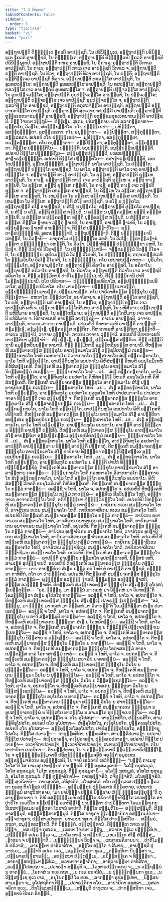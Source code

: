 ```yaml
---
title: "7.3 ຕິກວາຣ"
tableOfContents: false
sidebar:
  order: 5
type: "tipitaka"
basket: "vi"
book: "pari"
---
```



<DynamicBreadcrumb />

<Division number="323" book="pari">

<Paragraph number="1464" book="pari">
ອຕ຺ຖາປຕ຺ຕິ ຕິຏ຺ຐນ຺ເຕ ຠຄວຕິ ອາປຊ຺ຊຕິ, ໂນ ປຣິນິພ຺ພຸເຕ; ອຕ຺ຖາປຕ຺ຕິ ປຣິນິພ຺ພຸເຕ ຠຄວຕິ ອາປຊ຺ຊຕິ, ໂນ ຕິຏ຺ຐນ຺ເຕ; ອຕ຺ຖາປຕ຺ຕິ ຕິຏ຺ຐນ຺ເຕປິ ຠຄວຕິ ອາປຊ຺ຊຕິ ປຣິນິພ຺ພຸເຕປິ. ອຕ຺ຖາປຕ຺ຕິ ກາເລ ອາປຊ຺ຊຕິ, ໂນ ວິກາເລ; ອຕ຺ຖາປຕ຺ຕິ ວິກາເລ ອາປຊ຺ຊຕິ, ໂນ ກາເລ; ອຕ຺ຖາປຕ຺ຕິ ກາເລ ເຈວ ອາປຊ຺ຊຕິ ວິກາເລ ຈ. ອຕ຺ຖາປຕ຺ຕິ ຣຕ຺ຕິໍ ອາປຊ຺ຊຕິ, ໂນ ທິວາ; ອຕ຺ຖາປຕ຺ຕິ ທິວາ ອາປຊ຺ຊຕິ, ໂນ ຣຕ຺ຕິໍ; ອຕ຺ຖາປຕ຺ຕິ ຣຕ຺ຕິຎ຺ເຈວ ອາປຊ຺ຊຕິ ທິວາ ຈ. ອຕ຺ຖາປຕ຺ຕິ ທສວສ຺ໂສ ອາປຊ຺ຊຕິ, ໂນ ອູນທສວສ຺ໂສ; ອຕ຺ຖາປຕ຺ຕິ ອູນທສວສ຺ໂສ ອາປຊ຺ຊຕິ, ໂນ ທສວສ຺ໂສ; ອຕ຺ຖາປຕ຺ຕິ ທສວສ຺ໂສ ເຈວ ອາປຊ຺ຊຕິ ອູນທສວສ຺ໂສ ຈ. ອຕ຺ຖາປຕ຺ຕິ ປຎ຺ຈວສ຺ໂສ ອາປຊ຺ຊຕິ, ໂນ ອູນປຎ຺ຈວສ຺ໂສ; ອຕ຺ຖາປຕ຺ຕິ ອູນປຎ຺ຈວສ຺ໂສ ອາປຊ຺ຊຕິ, ໂນ ປຎ຺ຈວສ຺ໂສ; ອຕ຺ຖາປຕ຺ຕິ ປຎ຺ຈວສ຺ໂສ ເຈວ ອາປຊ຺ຊຕິ ອູນປຎ຺ຈວສ຺ໂສ ຈ. ອຕ຺ຖາປຕ຺ຕິ ກຸສລຈິຕ຺ໂຕ ອາປຊ຺ຊຕິ; ອຕ຺ຖາປຕ຺ຕິ ອກຸສລຈິຕ຺ໂຕ ອາປຊ຺ຊຕິ; ອຕ຺ຖາປຕ຺ຕິ ອພ຺ຍາກຕຈິຕ຺ໂຕ ອາປຊ຺ຊຕິ. ອຕ຺ຖາປຕ຺ຕິ ສຸຂເວທນາສມງ຺ຄີ ອາປຊ຺ຊຕິ; ອຕ຺ຖາປຕ຺ຕິ ທຸກ຺ຂເວທນາສມງ຺ຄີ ອາປຊ຺ຊຕິ; ອຕ຺ຖາປຕ຺ຕິ ອທຸກ຺ຂມສຸຂເວທນາສມງ຺ຄີ ອາປຊ຺ຊຕິ. ຕີຓິ ໂຈທນາວຕ຺ຖູນິ—  ທິຏ຺ເຐນ, ສຸເຕນ, ປຣິສງ຺ກາຍ. ຕໂຍ ສລາກຄ຺ຄາຫາ—  ຄຸຬ຺ຫໂກ, ວິວຏໂກ, ສກຓ຺ຓຊປ຺ປໂກ. ຕໂຍ ປຏິກ຺ເຂປາ—  ມຫິຈ຺ຉຕາ, ອສນ຺ຕຸຏ຺ຐິຕາ, ອສລ຺ເລຂຕາ. ຕໂຍ ອນຸຎ຺ຎາຕາ—  ອປ຺ປິຈ຺ຉຕາ, ສນ຺ຕຸຏ຺ຐິຕາ, ສລ຺ເລຂຕາ. ອປເຣປິ ຕໂຍ ປຏິກ຺ເຂປາ—  ມຫິຈ຺ຉຕາ, ອສນ຺ຕຸຏ຺ຐິຕາ, ອມຕ຺ຕຎ຺ຎຸຕາ. ຕໂຍ ອນຸຎ຺ຎາຕາ—  ອປ຺ປິຈ຺ຉຕາ, ສນ຺ຕຸຏ຺ຐິຕາ, ມຕ຺ຕຎ຺ຎຸຕາ. ຕິສ຺ໂສ ປຎ຺ຎຕ຺ຕິໂຍ—  ປຎ຺ຎຕ຺ຕິ, ອນຸປຎ຺ຎຕ຺ຕິ, ອນຸປ຺ປນ຺ນປຎ຺ຎຕ຺ຕິ. ອປຣາປິ ຕິສ຺ໂສ ປຎ຺ຎຕ຺ຕິໂຍ—  ສພ຺ພຕ຺ຖປຎ຺ຎຕ຺ຕິ, ປເທສປຎ຺ຎຕ຺ຕິ, ສາຘາຣຓປຎ຺ຎຕ຺ຕິ. ອປຣາປິ ຕິສ຺ໂສ ປຎ຺ຎຕ຺ຕິໂຍ—  ອສາຘາຣຓປຎ຺ຎຕ຺ຕິ, ເອກໂຕປຎ຺ຎຕ຺ຕິ, ອຸຠໂຕປຎ຺ຎຕ຺ຕິ.
</Paragraph>

<Paragraph number="1465" book="pari">
ອຕ຺ຖາປຕ຺ຕິ ພາໂລ ອາປຊ຺ຊຕິ, ໂນ ປຓ຺ຑິໂຕ; ອຕ຺ຖາປຕ຺ຕິ ປຓ຺ຑິໂຕ ອາປຊ຺ຊຕິ, ໂນ ພາໂລ; ອຕ຺ຖາປຕ຺ຕິ ພາໂລ ເຈວ ອາປຊ຺ຊຕິ ປຓ຺ຑິໂຕ ຈ. ອຕ຺ຖາປຕ຺ຕິ ກາເຬ ອາປຊ຺ຊຕິ, ໂນ ຊຸຓ຺ເຫ; ອຕ຺ຖາປຕ຺ຕິ ຊຸຓ຺ເຫ ອາປຊ຺ຊຕິ, ໂນ ກາເຬ; ອຕ຺ຖາປຕ຺ຕິ ກາເຬ ເຈວ ອາປຊ຺ຊຕິ ຊຸຓ຺ເຫ ຈ. ອຕ຺ຖິ ກາເຬ ກປ຺ປຕິ, ໂນ ຊຸຓ຺ເຫ; ອຕ຺ຖິ ຊຸຓ຺ເຫ ກປ຺ປຕິ, ໂນ ກາເຬ; ອຕ຺ຖິ ກາເຬ ເຈວ ກປ຺ປຕິ ຊຸຓ຺ເຫ ຈ. ອຕ຺ຖາປຕ຺ຕິ ເຫມນ຺ເຕ ອາປຊ຺ຊຕິ, ໂນ ຄິມ຺ເຫ ໂນ ວສ຺ເສ; ອຕ຺ຖາປຕ຺ຕິ ຄິມ຺ເຫ ອາປຊ຺ຊຕິ, ໂນ ເຫມນ຺ເຕ ໂນ ວສ຺ເສ; ອຕ຺ຖາປຕ຺ຕິ ວສ຺ເສ ອາປຊ຺ຊຕິ, ໂນ ເຫມນ຺ເຕ ໂນ ຄິມ຺ເຫ. ອຕ຺ຖາປຕ຺ຕິ ສໍໂຆ ອາປຊ຺ຊຕິ, ນ ຄໂຓ ນ ປຸຄ຺ຄໂລ; ອຕ຺ຖາປຕ຺ຕິ ຄໂຓ ອາປຊ຺ຊຕິ, ນ ສໍໂຆ ນ ປຸຄ຺ຄໂລ; ອຕ຺ຖາປຕ຺ຕິ ປຸຄ຺ຄໂລ ອາປຊ຺ຊຕິ, ນ ສໍໂຆ ນ ຄໂຓ. ອຕ຺ຖິ ສໍຆສ຺ສ ກປ຺ປຕິ, ນ ຄຓສ຺ສ ນ ປຸຄ຺ຄລສ຺ສ; ອຕ຺ຖິ ຄຓສ຺ສ ກປ຺ປຕິ, ນ ສໍຆສ຺ສ ນ ປຸຄ຺ຄລສ຺ສ; ອຕ຺ຖິ ປຸຄ຺ຄລສ຺ສ ກປ຺ປຕິ, ນ ສໍຆສ຺ສ ນ ຄຓສ຺ສ. ຕິສ຺ໂສ ຉາທນາ ວຕ຺ຖຸໍ ຉາເທຕິ, ໂນ ອາປຕ຺ຕິໍ; ອາປຕ຺ຕິໍ ຉາເທຕິ, ໂນ ວຕ຺ຖຸໍ; ວຕ຺ຖຸຎ຺ເຈວ ຉາເທຕິ ອາປຕ຺ຕິຎ຺ຈ. ຕິສ຺ໂສ ປຏິຈ຺ຉາທິໂຍ—  ຊນ຺ຕາຆຣປຏິຈ຺ຉາທິ, ອຸທກປຏິຈ຺ຉາທິ, ວຕ຺ຖປຏິຈ຺ຉາທິ. ຕີຓິ ປຏິຈ຺ຉນ຺ນານິ ວຫນ຺ຕິ, ໂນ ວິວຏານິ—  ມາຕຸຄາໂມ ປຏິຈ຺ຉນ຺ໂນ ວຫຕິ, ໂນ ວິວໂຏ; ພ຺ຣາຫ຺ມຓານໍ ມນ຺ຕາ ປຏິຈ຺ຉນ຺ນາ ວຫນ຺ຕິ, ໂນ ວິວຏາ; ມິຈ຺ຉາທິຏ຺ຐິ ປຏິຈ຺ຉນ຺ນາ ວຫຕິ, ໂນ ວິວຏາ. ຕີຓິ ວິວຏານິ ວິໂຣຈນ຺ຕິ, ໂນ ປຏິຈ຺ຉນ຺ນານິ—  ຈນ຺ທມຓ຺ຑລໍ ວິວຏໍ ວິໂຣຈຕິ, ໂນ ປຏິຈ຺ຉນ຺ນໍ; ສູຣິຍມຓ຺ຑລໍ ວິວຏໍ ວິໂຣຈຕິ, ໂນ ປຏິຈ຺ຉນ຺ນໍ; ຕຖາຄຕປ຺ປເວທິໂຕ ຘມ຺ມວິນໂຍ ວິວໂຏ ວິໂຣຈຕິ, ໂນ ປຏິຈ຺ຉນ຺ໂນ. ຕໂຍ ເສນາສນຄ຺ຄາຫາ—  ປຸຣິມໂກ, ປຈ຺ຉິມໂກ, ອນ຺ຕຣາມຸຕ຺ຕໂກ. ອຕ຺ຖາປຕ຺ຕິ ຄິລາໂນ ອາປຊ຺ຊຕິ, ໂນ ອຄິລາໂນ; ອຕ຺ຖາປຕ຺ຕິ ອຄິລາໂນ ອາປຊ຺ຊຕິ, ໂນ ຄິລາໂນ; ອຕ຺ຖາປຕ຺ຕິ ຄິລາໂນ ເຈວ ອາປຊ຺ຊຕິ ອຄິລາໂນ ຈ.
</Paragraph>

<Paragraph number="1466" book="pari">
ຕີຓິ ອຘມ຺ມິການິ ປາຕິໂມກ຺ຂຏ຺ຐປນານິ. ຕີຓິ ຘມ຺ມິການິ ປາຕິໂມກ຺ຂຏ຺ຐປນານິ. ຕໂຍ ປຣິວາສາ—  ປຏິຈ຺ຉນ຺ນປຣິວາໂສ, ອປ຺ປຏິຈ຺ຉນ຺ນປຣິວາໂສ, ສຸທ຺ຘນ຺ຕປຣິວາໂສ. ຕໂຍ ມານຕ຺ຕາ—  ປຏິຈ຺ຉນ຺ນມານຕ຺ຕໍ, ອປ຺ປຏິຈ຺ຉນ຺ນມານຕ຺ຕໍ, ປກ຺ຂມານຕ຺ຕໍ. ຕໂຍ ປາຣິວາສິກສ຺ສ ຠິກ຺ຂຸໂນ ຣຕ຺ຕິຈ຺ເຉທາ—  ສຫວາໂສ, ວິປ຺ປວາໂສ, ອນາໂຣຈນາ. ອຕ຺ຖາປຕ຺ຕິ ອນ຺ໂຕ ອາປຊ຺ຊຕິ, ໂນ ພຫິ; ອຕ຺ຖາປຕ຺ຕິ ພຫິ ອາປຊ຺ຊຕິ, ໂນ ອນ຺ໂຕ; ອຕ຺ຖາປຕ຺ຕິ ອນ຺ໂຕ ເຈວ ອາປຊ຺ຊຕິ ພຫິ ຈ. ອຕ຺ຖາປຕ຺ຕິ ອນ຺ໂຕສີມາຍ ອາປຊ຺ຊຕິ, ໂນ ພຫິສີມາຍ; ອຕ຺ຖາປຕ຺ຕິ ພຫິສີມາຍ ອາປຊ຺ຊຕິ, ໂນ ອນ຺ໂຕສີມາຍ; ອຕ຺ຖາປຕ຺ຕິ ອນ຺ໂຕສີມາຍ ເຈວ ອາປຊ຺ຊຕິ ພຫິສີມາຍ ຈ. ຕີຫາກາເຣຫິ ອາປຕ຺ຕິໍ ອາປຊ຺ຊຕິ—  ກາເຍນ ອາປຊ຺ຊຕິ, ວາຈາຍ ອາປຊ຺ຊຕິ, ກາເຍນ ວາຈາຍ ອາປຊ຺ຊຕິ. ອປເຣຫິປິ ຕີຫາກາເຣຫິ ອາປຕ຺ຕິໍ ອາປຊ຺ຊຕິ—  ສໍຆມຊ຺ເຌ, ຄຓມຊ຺ເຌ, ປຸຄ຺ຄລສ຺ສ ສນ຺ຕິເກ. ຕີຫາກາເຣຫິ ອາປຕ຺ຕິຍາ ວຸຏ຺ຐາຕິ—  ກາເຍນ ວຸຏ຺ຐາຕິ, ວາຈາຍ ວຸຏ຺ຐາຕິ, ກາເຍນ ວາຈາຍ ວຸຏ຺ຐາຕິ. ອປເຣຫິປິ ຕີຫາກາເຣຫິ ອາປຕ຺ຕິຍາ ວຸຏ຺ຐາຕິ—  ສໍຆມຊ຺ເຌ, ຄຓມຊ຺ເຌ, ປຸຄ຺ຄລສ຺ສ ສນ຺ຕິເກ. ຕີຓິ ອຘມ຺ມິການິ ອມູຬ຺ຫວິນຍສ຺ສ ທານານິ. ຕີຓິ ຘມ຺ມິການິ ອມູຬ຺ຫວິນຍສ຺ສ ທານານິ.
</Paragraph>

<Paragraph number="1467" book="pari">
ຕີຫງ຺ເຄຫິ ສມນ຺ນາຄຕສ຺ສ ຠິກ຺ຂຸໂນ ອາກງ຺ຂມາໂນ ສໍໂຆ ຕຊ຺ຊນີຍກມ຺ມໍ ກເຣຍ຺ຍ—  ຠຓ຺ຑນກາຣໂກ ໂຫຕິ ກລຫກາຣໂກ ວິວາທກາຣໂກ ຠສ຺ສກາຣໂກ ສໍເຆ ອຘິກຣຓກາຣໂກ, ພາໂລ ໂຫຕິ ອພ຺ຍຕ຺ໂຕ, ອາປຕ຺ຕິພຫຸໂລ ອນປທາໂນ ຄິຫິສໍສຏ຺ໂຐ ວິຫຣຕິ ອນນຸໂລມິເກຫິ ຄິຫິສໍສຄ຺ເຄຫິ. ຕີຫງ຺ເຄຫິ ສມນ຺ນາຄຕສ຺ສ ຠິກ຺ຂຸໂນ ອາກງ຺ຂມາໂນ ສໍໂຆ ນິຍສ຺ສກມ຺ມໍ ກເຣຍ຺ຍ—  ຠຓ຺ຑນກາຣໂກ ໂຫຕິ …ເປ…  ສໍເຆ ອຘິກຣຓກາຣໂກ, ພາໂລ ໂຫຕິ ອພ຺ຍຕ຺ໂຕ, ອາປຕ຺ຕິພຫຸໂລ ອນປທາໂນ ຄິຫິສໍສຏ຺ໂຐ ວິຫຣຕິ ອນນຸໂລມິເກຫິ ຄິຫິສໍສຄ຺ເຄຫິ. ຕີຫງ຺ເຄຫິ ສມນ຺ນາຄຕສ຺ສ ຠິກ຺ຂຸໂນ ອາກງ຺ຂມາໂນ ສໍໂຆ ປພ຺ພາຊນີຍກມ຺ມໍ ກເຣຍ຺ຍ—  ຠຓ຺ຑນກາຣໂກ ໂຫຕິ …ເປ…  ສໍເຆ ອຘິກຣຓກາຣໂກ, ພາໂລ ໂຫຕິ ອພ຺ຍຕ຺ໂຕ, ອາປຕ຺ຕິພຫຸໂລ ອນປທາໂນ ກຸລທູສໂກ ໂຫຕິ ປາປສມາຈາໂຣ ປາປສມາຈາຣາ ທິສ຺ສນ຺ຕິ ເຈວ ສຸຍ຺ຍນ຺ຕິ ຈ. ຕີຫງ຺ເຄຫິ ສມນ຺ນາຄຕສ຺ສ ຠິກ຺ຂຸໂນ ອາກງ຺ຂມາໂນ ສໍໂຆ ປຏິສາຣຓີຍກມ຺ມໍ ກເຣຍ຺ຍ—  ຠຓ຺ຑນກາຣໂກ ໂຫຕິ …ເປ…  ສໍເຆ ອຘິກຣຓກາຣໂກ, ພາໂລ ໂຫຕິ ອພ຺ຍຕ຺ໂຕ, ອາປຕ຺ຕິພຫຸໂລ ອນປທາໂນ ຄິຫີ ອກ຺ໂກສຕິ ປຣິຠາສຕິ. ຕີຫງ຺ເຄຫິ ສມນ຺ນາຄຕສ຺ສ ຠິກ຺ຂຸໂນ ອາກງ຺ຂມາໂນ ສໍໂຆ ອາປຕ຺ຕິຍາ ອທສ຺ສເນ ອຸກ຺ເຂປນີຍກມ຺ມໍ ກເຣຍ຺ຍ—  ຠຓ຺ຑນກາຣໂກ ໂຫຕິ …ເປ…  ສໍເຆ ອຘິກຣຓກາຣໂກ, ພາໂລ ໂຫຕິ ອພ຺ຍຕ຺ໂຕ, ອາປຕ຺ຕິພຫຸໂລ ອນປທາໂນ ອາປຕ຺ຕິໍ ອາປຊ຺ຊິຕ຺ວາ ນ ອິຈ຺ຉຕິ ອາປຕ຺ຕິໍ ປສ຺ສິຕຸໍ. ຕີຫງ຺ເຄຫິ ສມນ຺ນາຄຕສ຺ສ ຠິກ຺ຂຸໂນ ອາກງ຺ຂມາໂນ ສໍໂຆ ອາປຕ຺ຕິຍາ ອປ຺ປຏິກມ຺ເມ ອຸກ຺ເຂປນີຍກມ຺ມໍ ກເຣຍ຺ຍ—  ຠຓ຺ຑນກາຣໂກ ໂຫຕິ …ເປ…  ສໍເຆ ອຘິກຣຓກາຣໂກ, ພາໂລ ໂຫຕິ ອພ຺ຍຕ຺ໂຕ, ອາປຕ຺ຕິພຫຸໂລ ອນປທາໂນ ອາປຕ຺ຕິໍ ອາປຊ຺ຊິຕ຺ວາ ນ ອິຈ຺ຉຕິ ອາປຕ຺ຕິໍ ປຏິກາຕຸໍ. ຕີຫງ຺ເຄຫິ ສມນ຺ນາຄຕສ຺ສ ຠິກ຺ຂຸໂນ ອາກງ຺ຂມາໂນ ສໍໂຆ ປາປິກາຍ ທິຏ຺ຐິຍາ ອປ຺ປຏິນິສ຺ສຄ຺ເຄ ອຸກ຺ເຂປນີຍກມ຺ມໍ ກເຣຍ຺ຍ—  ຠຓ຺ຑນກາຣໂກ ໂຫຕິ …ເປ…  ສໍເຆ ອຘິກຣຓກາຣໂກ, ພາໂລ ໂຫຕິ ອພ຺ຍຕ຺ໂຕ, ອາປຕ຺ຕິພຫຸໂລ ອນປທາໂນ ນ ອິຈ຺ຉຕິ ປາປິກໍ ທິຏ຺ຐິໍ ປຏິນິສ຺ສຊ຺ຊິຕຸໍ.
</Paragraph>

<Paragraph number="1468" book="pari">
ຕີຫງ຺ເຄຫິ ສມນ຺ນາຄຕສ຺ສ ຠິກ຺ຂຸໂນ ອາກງ຺ຂມາໂນ ສໍໂຆ ອາຄາຬ຺ຫາຍ ເຈເຕຍ຺ຍ—  ຠຓ຺ຑນກາຣໂກ ໂຫຕິ ກລຫກາຣໂກ ວິວາທກາຣໂກ ຠສ຺ສກາຣໂກ ສໍເຆ ອຘິກຣຓກາຣໂກ, ພາໂລ ໂຫຕິ ອພ຺ຍຕ຺ໂຕ ອາປຕ຺ຕິພຫຸໂລ ອນປທາໂນ, ຄິຫິສໍສຏ຺ໂຐ ວິຫຣຕິ ອນນຸໂລມິເກຫິ ຄິຫິສໍສຄ຺ເຄຫິ. ຕີຫງ຺ເຄຫິ ສມນ຺ນາຄຕສ຺ສ ຠິກ຺ຂຸໂນ ກມ຺ມໍ ກາຕພ຺ພໍ—  ອລຊ຺ຊີ ຈ ໂຫຕິ, ພາໂລ ຈ, ອປກຕຕ຺ໂຕ ຈ. ອປເຣຫິປິ ຕີຫງ຺ເຄຫິ ສມນ຺ນາຄຕສ຺ສ ຠິກ຺ຂຸໂນ ກມ຺ມໍ ກາຕພ຺ພໍ—  ອຘິສີເລ ສີລວິປນ຺ໂນ ໂຫຕິ, ອຊ຺ຌາຈາເຣ ອາຈາຣວິປນ຺ໂນ ໂຫຕິ, ອຕິທິຏ຺ຐິຍາ ທິຏ຺ຐິວິປນ຺ໂນ ໂຫຕິ. ອປເຣຫິປິ ຕີຫງ຺ເຄຫິ ສມນ຺ນາຄຕສ຺ສ ຠິກ຺ຂຸໂນ ກມ຺ມໍ ກາຕພ຺ພໍ—  ກາຍິເກນ ທເວນ ສມນ຺ນາຄໂຕ ໂຫຕິ, ວາຈສິເກນ ທເວນ ສມນ຺ນາຄໂຕ ໂຫຕິ, ກາຍິກວາຈສິເກນ ທເວນ ສມນ຺ນາຄໂຕ ໂຫຕິ. ອປເຣຫິປິ ຕີຫງ຺ເຄຫິ ສມນ຺ນາຄຕສ຺ສ ຠິກ຺ຂຸໂນ ກມ຺ມໍ ກາຕພ຺ພໍ—  ກາຍິເກນ ອນາຈາເຣນ ສມນ຺ນາຄໂຕ ໂຫຕິ, ວາຈສິເກນ ອນາຈາເຣນ ສມນ຺ນາຄໂຕ ໂຫຕິ, ກາຍິກວາຈສິເກນ ອນາຈາເຣນ ສມນ຺ນາຄໂຕ ໂຫຕິ. ອປເຣຫິປິ ຕີຫງ຺ເຄຫິ ສມນ຺ນາຄຕສ຺ສ ຠິກ຺ຂຸໂນ ກມ຺ມໍ ກາຕພ຺ພໍ—  ກາຍິເກນ ອຸປຆາຕິເກນ ສມນ຺ນາຄໂຕ ໂຫຕິ, ວາຈສິເກນ ອຸປຆາຕິເກນ ສມນ຺ນາຄໂຕ ໂຫຕິ, ກາຍິກວາຈສິເກນ ອຸປຆາຕິເກນ ສມນ຺ນາຄໂຕ ໂຫຕິ. ອປເຣຫິປິ ຕີຫງ຺ເຄຫິ ສມນ຺ນາຄຕສ຺ສ ຠິກ຺ຂຸໂນ ກມ຺ມໍ ກາຕພ຺ພໍ—  ກາຍິເກນ ມິຈ຺ຉາຊີເວນ ສມນ຺ນາຄໂຕ ໂຫຕິ, ວາຈສິເກນ ມິຈ຺ຉາຊີເວນ ສມນ຺ນາຄໂຕ ໂຫຕິ, ກາຍິກວາຈສິເກນ ມິຈ຺ຉາຊີເວນ ສມນ຺ນາຄໂຕ ໂຫຕິ. ອປເຣຫິປິ ຕີຫງ຺ເຄຫິ ສມນ຺ນາຄຕສ຺ສ ຠິກ຺ຂຸໂນ ກມ຺ມໍ ກາຕພ຺ພໍ—  ອາປຕ຺ຕິໍ ອາປນ຺ໂນ ກມ຺ມກໂຕ ອຸປສມ຺ປາເທຕິ, ນິສ຺ສຍໍ ເທຕິ, ສາມເຓຣໍ ອຸປຏ຺ຐາເປຕິ. ອປເຣຫິປິ ຕີຫງ຺ເຄຫິ ສມນ຺ນາຄຕສ຺ສ ຠິກ຺ຂຸໂນ ກມ຺ມໍ ກາຕພ຺ພໍ—  ຍາຍ ອາປຕ຺ຕິຍາ ສໍເຆນ ກມ຺ມໍ ກຕໍ ໂຫຕິ ຕໍ ອາປຕ຺ຕິໍ ອາປຊ຺ຊຕິ, ອຎ຺ຎໍ ວາ ຕາທິສິກໍ, ຕໂຕ ວາ ປາປິຏ຺ຐຕຣໍ. ອປເຣຫິປິ ຕີຫງ຺ເຄຫິ ສມນ຺ນາຄຕສ຺ສ ຠິກ຺ຂຸໂນ ກມ຺ມໍ ກາຕພ຺ພໍ—  ພຸທ຺ຘສ຺ສ ອວຓ຺ຓໍ ຠາສຕິ, ຘມ຺ມສ຺ສ ອວຓ຺ຓໍ ຠາສຕິ, ສໍຆສ຺ສ ອວຓ຺ຓໍ ຠາສຕິ.
</Paragraph>

<Paragraph number="1469" book="pari">
ຕີຫງ຺ເຄຫິ ສມນ຺ນາຄຕສ຺ສ ຠິກ຺ຂຸໂນ ສໍຆມຊ຺ເຌ ອຸໂປສຖໍ ຐເປນ຺ຕສ຺ສ—  “ອລໍ, ຠິກ຺ຂຸ, ມາ ຠຓ຺ຑນໍ ມາ ກລຫໍ ມາ ວິຄ຺ຄຫໍ ມາ ວິວາທນ຺”ຕິ ໂອມທ຺ທິຕ຺ວາ ສໍເຆນ ອຸໂປສໂຖ ກາຕພ຺ໂພ—  ອລຊ຺ຊີ ຈ ໂຫຕິ, ພາໂລ ຈ, ອປກຕຕ຺ໂຕ ຈ. ຕີຫງ຺ເຄຫິ ສມນ຺ນາຄຕສ຺ສ ຠິກ຺ຂຸໂນ ສໍຆມຊ຺ເຌ ປວາຣຓໍ ຐເປນ຺ຕສ຺ສ—  “ອລໍ, ຠິກ຺ຂຸ, ມາ ຠຓ຺ຑນໍ ມາ ກລຫໍ ມາ ວິຄ຺ຄຫໍ ມາ ວິວາທນ຺”ຕິ ໂອມທ຺ທິຕ຺ວາ ສໍເຆນ ປວາເຣຕພ຺ພໍ—  ອລຊ຺ຊີ ຈ ໂຫຕິ, ພາໂລ ຈ, ອປກຕຕ຺ໂຕ ຈ. ຕີຫງ຺ເຄຫິ ສມນ຺ນາຄຕສ຺ສ ຠິກ຺ຂຸໂນ ນ ກາຈິ ສໍຆສມ຺ມຸຕິ ທາຕພ຺ພາ—  ອລຊ຺ຊີ ຈ ໂຫຕິ, ພາໂລ ຈ, ອປກຕຕ຺ໂຕ ຈ. ຕີຫງ຺ເຄຫິ ສມນ຺ນາຄເຕນ ຠິກ຺ຂຸນາ ສໍເຆ ນ ໂວຫຣິຕພ຺ພໍ—  ອລຊ຺ຊີ ຈ ໂຫຕິ, ພາໂລ ຈ, ອປກຕຕ຺ໂຕ ຈ. ຕີຫງ຺ເຄຫິ ສມນ຺ນາຄໂຕ ຠິກ຺ຂຸ ນ ກິສ຺ມິຎ຺ຈິ ປຈ຺ເຈກຏ຺ຐາເນ ຐເປຕພ຺ໂພ—  ອລຊ຺ຊີ ຈ ໂຫຕິ, ພາໂລ ຈ, ອປກຕຕ຺ໂຕ ຈ. ຕີຫງ຺ເຄຫິ ສມນ຺ນາຄຕສ຺ສ ຠິກ຺ຂຸໂນ ນິສ຺ສາຍ ນ ວຕ຺ຖພ຺ພໍ—  ອລຊ຺ຊີ ຈ ໂຫຕິ, ພາໂລ ຈ, ອປກຕຕ຺ໂຕ ຈ. ຕີຫງ຺ເຄຫິ ສມນ຺ນາຄຕສ຺ສ ຠິກ຺ຂຸໂນ ນິສ຺ສໂຍ ນ ທາຕພ຺ໂພ—  ອລຊ຺ຊີ ຈ ໂຫຕິ, ພາໂລ ຈ, ອປກຕຕ຺ໂຕ ຈ. ຕີຫງ຺ເຄຫິ ສມນ຺ນາຄຕສ຺ສ ຠິກ຺ຂຸໂນ ໂອກາສກມ຺ມໍ ກາຣາເປນ຺ຕສ຺ສ ນາລໍ ໂອກາສກມ຺ມໍ ກາຕຸໍ—  ອລຊ຺ຊີ ຈ ໂຫຕິ, ພາໂລ ຈ, ອປກຕຕ຺ໂຕ ຈ. ຕີຫງ຺ເຄຫິ ສມນ຺ນາຄຕສ຺ສ ຠິກ຺ຂຸໂນ ສວຈນີຍໍ ນາທາຕພ຺ພໍ—  ອລຊ຺ຊີ ຈ ໂຫຕິ, ພາໂລ ຈ, ອປກຕຕ຺ໂຕ ຈ. ຕີຫງ຺ເຄຫິ ສມນ຺ນາຄຕສ຺ສ ຠິກ຺ຂຸໂນ ວິນໂຍ ນ ປຸຈ຺ຉິຕພ຺ໂພ—  ອລຊ຺ຊີ ຈ ໂຫຕິ, ພາໂລ ຈ, ອປກຕຕ຺ໂຕ ຈ. ຕີຫງ຺ເຄຫິ ສມນ຺ນາຄເຕນ ຠິກ຺ຂຸນາ ວິນໂຍ ນ ປຸຈ຺ຉິຕພ຺ໂພ—  ອລຊ຺ຊີ ຈ ໂຫຕິ, ພາໂລ ຈ, ອປກຕຕ຺ໂຕ ຈ. ຕີຫງ຺ເຄຫິ ສມນ຺ນາຄຕສ຺ສ ຠິກ຺ຂຸໂນ ວິນໂຍ ນ ວິສ຺ສຊ຺ເຊຕພ຺ໂພ—  ອລຊ຺ຊີ ຈ ໂຫຕິ, ພາໂລ ຈ, ອປກຕຕ຺ໂຕ ຈ. ຕີຫງ຺ເຄຫິ ສມນ຺ນາຄເຕນ ຠິກ຺ຂຸນາ ວິນໂຍ ນ ວິສ຺ສຊ຺ເຊຕພ຺ໂພ—  ອລຊ຺ຊີ ຈ ໂຫຕິ, ພາໂລ ຈ, ອປກຕຕ຺ໂຕ ຈ. ຕີຫງ຺ເຄຫິ ສມນ຺ນາຄຕສ຺ສ ຠິກ຺ຂຸໂນ ອນຸໂຍໂຄ ນ ທາຕພ຺ໂພ—  ອລຊ຺ຊີ ຈ ໂຫຕິ, ພາໂລ ຈ, ອປກຕຕ຺ໂຕ ຈ. ຕີຫງ຺ເຄຫິ ສມນ຺ນາຄເຕນ ຠິກ຺ຂຸນາ ສທ຺ຘິໍ ວິນໂຍ ນ ສາກຈ຺ຉິຕພ຺ໂພ—  ອລຊ຺ຊີ ຈ ໂຫຕິ, ພາໂລ ຈ, ອປກຕຕ຺ໂຕ ຈ. ຕີຫງ຺ເຄຫິ ສມນ຺ນາຄເຕນ ຠິກ຺ຂຸນາ ນ ອຸປສມ຺ປາເທຕພ຺ພໍ ນ ນິສ຺ສໂຍ ທາຕພ຺ໂພ ນ ສາມເຓໂຣ ອຸປຏ຺ຐາເປຕພ຺ໂພ—  ອລຊ຺ຊີ ຈ ໂຫຕິ, ພາໂລ ຈ, ອປກຕຕ຺ໂຕ ຈ.
</Paragraph>

<Paragraph number="1470" book="pari">
ຕໂຍ ອຸໂປສຖາ—  ຈາຕຸທ຺ທສິໂກ, ປນ຺ນຣສິໂກ, ສາມຄ຺ຄິອຸໂປສໂຖ. ອປເຣປິ ຕໂຍ ອຸໂປສຖາ—  ສໍເຆອຸໂປສໂຖ, ຄເຓອຸໂປສໂຖ, ປຸຄ຺ຄເລອຸໂປສໂຖ. ອປເຣປິ ຕໂຍ ອຸໂປສຖາ—  ສຸຕ຺ຕຸທ຺ເທໂສອຸໂປສໂຖ, ປາຣິສຸທ຺ຘິອຸໂປສໂຖ, ອຘິຏ຺ຐານຸໂປສໂຖ.
</Paragraph>

<Paragraph number="1471" book="pari">
ຕິສ຺ໂສ ປວາຣຓາ—  ຈາຕຸທ຺ທສິກາ, ປນ຺ນຣສິກາ, ສາມຄ຺ຄິປວາຣຓາ. ອປຣາປິ ຕິສ຺ໂສ ປວາຣຓາ—  ສໍເຆປວາຣຓາ, ຄເຓປວາຣຓາ, ປຸຄ຺ຄເລປວາຣຓາ. ອປຣາປິ ຕິສ຺ໂສ ປວາຣຓາ—  ເຕວາຈິກາປວາຣຓາ, ທ຺ເວວາຈິກາປວາຣຓາ, ສມານວສ຺ສິກາປວາຣຓາ.
</Paragraph>

<Paragraph number="1472" book="pari">
ຕໂຍ ອາປາຍິກາ ເນຣຍິກາ—  ອິທມປ຺ປຫາຍ, ໂຍ ຈ ອພ຺ຣຫ຺ມຈາຣີ ພ຺ຣຫ຺ມຈາຣິປຏິຎ຺ໂຎ, ໂຍ ຈ ສຸທ຺ຘໍ ພ຺ຣຫ຺ມຈາຣິໍ ປຣິສຸທ຺ຘພ຺ຣຫ຺ມຈຣິຍໍ ຈຣນ຺ຕໍ ອມູລເກນ ອພ຺ຣຫ຺ມຈຣິເຍນ ອນຸທ຺ຘໍເສຕິ, ໂຍ ຈາຍໍ ເອວໍວາທີ ເອວໍທິຏ຺ຐິ—  “ນຕ຺ຖິ ກາເມສຸ ໂທໂສ”ຕິ ໂສ ກາເມສຸ ປາຕພ຺ຍຕໍ ອາປຊ຺ຊຕິ. ຕີຓິ ອກຸສລມູລານິ—  ໂລໂຠ ອກຸສລມູລໍ, ໂທໂສ ອກຸສລມູລໍ, ໂມໂຫ ອກຸສລມູລໍ. ຕີຓິ ກຸສລມູລານິ—  ອໂລໂຠ ກຸສລມູລໍ, ອໂທໂສ ກຸສລມູລໍ, ອໂມໂຫ ກຸສລມູລໍ. ຕີຓິ ທຸຈ຺ຈຣິຕານິ—  ກາຍທຸຈ຺ຈຣິຕໍ, ວຈີທຸຈ຺ຈຣິຕໍ, ມໂນທຸຈ຺ຈຣິຕໍ. ຕີຓິ ສຸຈຣິຕານິ—  ກາຍສຸຈຣິຕໍ, ວຈີສຸຈຣິຕໍ, ມໂນສຸຈຣິຕໍ. ຕໂຍ ອຕ຺ຖວເສ ປຏິຈ຺ຈ ຠຄວຕາ ກຸເລສຸ ຕິກໂຠຊນໍ ປຎ຺ຎຕ຺ຕໍ—  ທຸມ຺ມງ຺ກູນໍ ປຸຄ຺ຄລານໍ ນິຄ຺ຄຫາຍ, ເປສລານໍ ຠິກ຺ຂູນໍ ຜາສຸວິຫາຣາຍ, “ມາ ປາປິຈ຺ຉາ ປກ຺ຂໍ ນິສ຺ສາຍ ສໍຆໍ ຠິນ຺ເທຍ຺ຍຸນ຺”ຕິ ກຸລານຸທ຺ທຍຕາຍ ຈ. ຕີຫິ ອສທ຺ຘມ຺ເມຫິ ອຠິຠູໂຕ ປຣິຍາທິນ຺ນຈິຕ຺ໂຕ ເທວທຕ຺ໂຕ ອາປາຍິໂກ ເນຣຍິໂກ ກປ຺ປຏ຺ໂຐ ອເຕກິຈ຺ໂຉ ປາປິຈ຺ຉຕາ ປາປມິຕ຺ຕຕາ ໂອຣມຕ຺ຕເກນ ວິເສສາຘິຄເມນ ອນ຺ຕຣາ ໂວສານໍ ອາປາທິ. ຕິສ຺ໂສ ສມ຺ມຸຕິໂຍ—  ທຓ຺ຑສມ຺ມຸຕິ, ສິກ຺ກາສມ຺ມຸຕິ, ທຓ຺ຑສິກ຺ກາສມ຺ມຸຕິ. ຕິສ຺ໂສ ປາທຸກາ ຘຸວຏ຺ຐານິກາ ອສງ຺ກມນີຍາ—  ວຈ຺ຈປາທຸກາ, ປສ຺ສາວປາທຸກາ, ອາຈມນປາທຸກາ. ຕິສ຺ໂສ ປາທຆໍສນິໂຍ—  ສກ຺ຂຣໍ, ກຖລາ, ສມຸທ຺ທເຜຓໂກຕິ.

</Paragraph>
</Division>

<Paragraph number="1473" type="center" book="pari">
ຕິກໍ ນິຏ຺ຐິຕໍ.



</Paragraph>

<Paragraph number="1474" type="center" book="pari">
ຕສ຺ສຸທ຺ທານໍ


</Paragraph>

<Paragraph number="1475" type="verses" book="pari">
_ຕິຏ຺ຐນ຺ເຕ ກາເລ ຣຕ຺ຕິຎ຺ຈ,_  
_ທສ ປຎ຺ຈ ກຸສເລນ;_  
_ເວທນາ ໂຈທນາ ວຕ຺ຖຸ,_  
_ສລາກາ ທ຺ເວ ປຏິກ຺ຂິປາ._  

</Paragraph>

<Paragraph number="1476" type="verses" book="pari">
_ປຎ຺ຎຕ຺ຕິ ອປເຣ ທ຺ເວ ຈ,_  
_ພາໂລ ກາເຬ ຈ ກປ຺ປຕິ;_  
_ເຫມນ຺ເຕ ສໍໂຆ ສໍຆສ຺ສ,_  
_ຉາທນາ ຈ ປຏິຈ຺ຉາທິ._  

</Paragraph>

<Paragraph number="1477" type="verses" book="pari">
_ປຏິຈ຺ຉນ຺ນາ ວິວຏາ ຈ,_  
_ເສນາສນຄິລາຍນາ;_  
_ປາຕິໂມກ຺ຂໍ ປຣິວາສໍ,_  
_ມານຕ຺ຕາ ປາຣິວາສິກາ._  

</Paragraph>

<Paragraph number="1478" type="verses" book="pari">
_ອນ຺ໂຕ ອນ຺ໂຕ ຈ ສີມາຍ,_  
_ອາປຊ຺ຊຕິ ປຸນາປເຣ;_  
_ວຸຏ຺ຐາຕິ ອປເຣ ເຈວ,_  
_ອມູຬ຺ຫວິນຍາ ທຸເວ._  

</Paragraph>

<Paragraph number="1479" type="verses" book="pari">
_ຕຊ຺ຊນີຍາ ນິຍສ຺ສາ ຈ,_  
_ປພ຺ພາຊປຏິສາຣຓີ;_  
_ອທສ຺ສນາ ປຏິກມ຺ເມ,_  
_ອນິສ຺ສຄ຺ເຄ ຈ ທິຏ຺ຐິຍາ._  

</Paragraph>

<Paragraph number="1480" type="verses" book="pari">
_ອາຄາຬ຺ຫກມ຺ມາຘິສີເລ,_  
_ທວານາຈາຣຆາຕິກາ;_  
_ອາຊີວາປນ຺ນາ ຕາທິສິກາ,_  
_ອວຓ຺ຓຸໂປສເຖນ ຈ._  

</Paragraph>

<Paragraph number="1481" type="verses" book="pari">
_ປວາຣຓາ ສມ຺ມຸຕິ ຈ,_  
_ໂວຫາຣປຈ຺ເຈເກນ ຈ;_  
_ນ ວຕ຺ຖພ຺ພໍ ນ ທາຕພ຺ພໍ,_  
_ໂອກາສໍ ນ ກເຣ ຕຖາ._  

</Paragraph>

<Paragraph number="1482" type="verses" book="pari">
_ນ ກເຣ ສວຈນີຍໍ,_  
_ນ ປຸຈ຺ຉິຕພ຺ພກາ ທຸເວ;_  
_ນ ວິສ຺ສຊ຺ເຊ ທຸເວ ເຈວ,_  
_ອນຸໂຍຄມ຺ປິ ໂນ ທເທ._  

</Paragraph>

<Paragraph number="1483" type="verses" book="pari">
_ສາກຈ຺ຉາ ອຸປສມ຺ປທາ,_  
_ນິສ຺ສຍສາມເຓຣາ ຈ;_  
ອຸໂປສຖຕິກາ ຕີຓິ,_  
_ປວາຣຓຕິກາ ຕໂຍ._  

</Paragraph>

<Paragraph number="1484" type="verses" book="pari">
_ອາປາຍິກາ ອກຸສລາ,_  
_ກຸສລາ ຈຣິຕາ ທຸເວ;_  
_ຕິກໂຠຊນສທ຺ຘມ຺ເມ,_  
_ສມ຺ມຸຕິ ປາທຸເກນ ຈ;_  
_ປາທຆໍສນິກາ ເຈວ,_  
ອຸທ຺ທານໍ ຕິກເກ ອິທນ຺ຕິ._
</Paragraph>